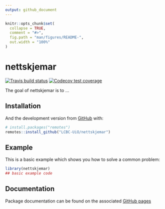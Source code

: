 ```yaml
---
output: github_document
---
```


<!-- README.md is generated from README.Rmd. Please edit that file -->

```r
knitr::opts_chunk$set(
  collapse = TRUE,
  comment = "#>",
  fig.path = "man/figures/README-",
  out.width = "100%"
)
```

# nettskjemar

<!-- badges: start -->
[![Travis build status](https://travis-ci.org/LCBC-UiO/nettskjemar.svg?branch=master)](https://travis-ci.org/LCBC-UiO/nettskjemar)
[![Codecov test coverage](https://codecov.io/gh/LCBC-UiO/nettskjemar/branch/master/graph/badge.svg)](https://codecov.io/gh/LCBC-UiO/nettskjemar?branch=master)
<!-- badges: end -->

The goal of nettskjemar is to ...

## Installation

And the development version from [GitHub](https://github.com/) with:

```r
# install.packages("remotes")
remotes::install_github("LCBC-UiO/nettskjemar")
```

## Example

This is a basic example which shows you how to solve a common problem:

```r
library(nettskjemar)
## basic example code
```

## Documentation
Package documentation can be found on the associated [GitHub pages](https://lcbc-uio.github.io/nettskjemar/)

